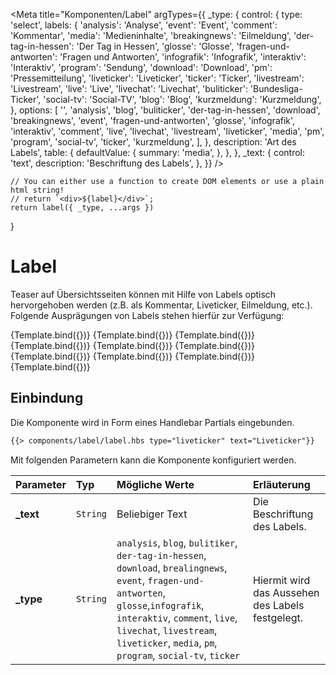 

<Meta
    title="Komponenten/Label"
    argTypes={{
        _type: {
            control: {
                type: 'select',
                labels: {
                    'analysis': 'Analyse',
                    'event': 'Event',
                    'comment': 'Kommentar',
                    'media': 'Medieninhalte',
                    'breakingnews': 'Eilmeldung',
                    'der-tag-in-hessen': 'Der Tag in Hessen',
                    'glosse': 'Glosse',
                    'fragen-und-antworten': 'Fragen und Antworten',
                    'infografik': 'Infografik',
                    'interaktiv': 'Interaktiv',
                    'program': 'Sendung',
                    'download': 'Download',
                    'pm': 'Pressemitteilung',
                    'liveticker': 'Liveticker',
                    'ticker': 'Ticker',
                    'livestream': 'Livestream',
                    'live': 'Live',
                    'livechat': 'Livechat',
                    'buliticker': 'Bundesliga-Ticker',
                    'social-tv': 'Social-TV',
                    'blog': 'Blog',
                    'kurzmeldung': 'Kurzmeldung',
                },
                options: [
                    '',
                    'analysis',
                    'blog',
                    'buliticker',
                    'der-tag-in-hessen',
                    'download',
                    'breakingnews',
                    'event',
                    'fragen-und-antworten',
                    'glosse',
                    'infografik',
                    'interaktiv',
                    'comment',
                    'live',
                    'livechat',
                    'livestream',
                    'liveticker',
                    'media',
                    'pm',
                    'program',
                    'social-tv',
                    'ticker',
                    'kurzmeldung',
                ],
            },
            description: 'Art des Labels',
            table: {
                defaultValue: {
                    summary: 'media',
                },
            },
        },
        _text: {
            control: 'text',
            description: 'Beschriftung des Labels',
        },
    }}
/>

    // You can either use a function to create DOM elements or use a plain html string!
    // return `<div>${label}</div>`;
    return label({ _type, ...args })
}

# Label

Teaser auf Übersichtsseiten können mit Hilfe von Labels optisch hervorgehoben werden (z.B. als Kommentar, Liveticker, Eilmeldung, etc.).
Folgende Ausprägungen von Labels stehen hierfür zur Verfügung:

<Canvas withToolbar>
    <Story
        name="Download"
        args={{
            _type: 'download',
            _text: 'Download',
        }}
    >
        {Template.bind({})}
    </Story>
    <Story
        name="Eilmeldung"
        args={{
            _type: 'breakingnews',
            _text: 'Eilmeldung',
        }}
    >
        {Template.bind({})}
    </Story>
    <Story
        name="Event"
        args={{
            _type: 'event',
            _text: 'Event',
        }}
    >
        {Template.bind({})}
    </Story>
    <Story
        name="Infografik"
        args={{
            _type: 'infografik',
            _text: 'Infografik',
        }}
    >
        {Template.bind({})}
    </Story>
    <Story
        name="Kommentar"
        args={{
            _type: 'comment',
            _text: 'Kommentar',
        }}
    >
        {Template.bind({})}
    </Story>
    <Story
        name="Liveticker"
        args={{
            _type: 'liveticker',
            _text: 'Liveticker',
        }}
    >
        {Template.bind({})}
    </Story>
    <Story
        name="Media"
        args={{
            _type: 'media',
            _text: 'Media',
        }}
    >
        {Template.bind({})}
    </Story>
    <Story
        name="Pressemitteilung"
        args={{
            _type: 'pm',
            _text: 'Pressemitteilung',
        }}
    >
        {Template.bind({})}
    </Story>
    <Story
        name="Sendung"
        args={{
            _type: 'program',
            _text: 'Sendung',
        }}
    >
        {Template.bind({})}
    </Story>
    <Story
        name="Kurzmeldung"
        args={{
            _type: 'kurzmeldung',
            _text: 'Kurzmeldung',
        }}
    >
        {Template.bind({})}
    </Story>
</Canvas>

## Einbindung

Die Komponente wird in Form eines Handlebar Partials eingebunden.

```html
{{> components/label/label.hbs type="liveticker" text="Liveticker"}}
```

Mit folgenden Parametern kann die Komponente konfiguriert werden.

| Parameter  | Typ      | Mögliche Werte                                                                                                                                                                                                                                                     | Erläuterung                                      |
| :--------- | :------- | :----------------------------------------------------------------------------------------------------------------------------------------------------------------------------------------------------------------------------------------------------------------- | :----------------------------------------------- |
| **\_text** | `String` | Beliebiger Text                                                                                                                                                                                                                                                    | Die Beschriftung des Labels.                     |
| **\_type** | `String` | `analysis`, `blog`, `bulitiker`, `der-tag-in-hessen`, `download`, `brealingnews`, `event`, `fragen-und-antworten`, `glosse`,`infografik`, `interaktiv`, `comment`, `live`, `livechat`, `livestream`, `liveticker`, `media`, `pm`, `program`, `social-tv`, `ticker` | Hiermit wird das Aussehen des Labels festgelegt. |
